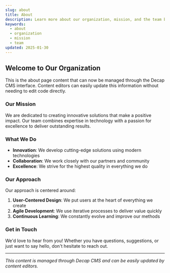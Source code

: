 ```yaml
---
slug: about
title: About
description: Learn more about our organization, mission, and the team behind this project.
keywords:
  - about
  - organization
  - mission
  - team
updated: 2025-01-30
---
```


## Welcome to Our Organization

This is the about page content that can now be managed through the Decap CMS interface. Content editors can easily update this information without needing to edit code directly.

### Our Mission

We are dedicated to creating innovative solutions that make a positive impact. Our team combines expertise in technology with a passion for excellence to deliver outstanding results.

### What We Do

- **Innovation**: We develop cutting-edge solutions using modern technologies
- **Collaboration**: We work closely with our partners and community
- **Excellence**: We strive for the highest quality in everything we do

### Our Approach

Our approach is centered around:

1. **User-Centered Design**: We put users at the heart of everything we create
2. **Agile Development**: We use iterative processes to deliver value quickly
3. **Continuous Learning**: We constantly evolve and improve our methods

### Get in Touch

We'd love to hear from you! Whether you have questions, suggestions, or just want to say hello, don't hesitate to reach out.

---

*This content is managed through Decap CMS and can be easily updated by content editors.*

